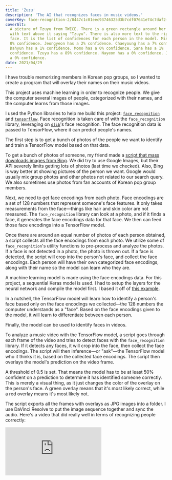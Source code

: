 ```yaml
---
title: 'Zuzu'
description: 'The AI that recognizes faces in music videos.'
coverKey: face-recognition-2/0447c1c01eec93746325d3b7cdf07641e74c7daf2-2025x2025.jpg
coverAlt:
  A picture of Tzuyu from TWICE. There is a green rectangle around her face,
  with text above it saying "Tzuyu". There is also more text to the right of her
  face. It is the list of confidences for each person in the model. Mina has a
  0% confidence. Jeongyeon has a 2% confidence. Chaeyoung has a 7% confidence.
  Dahyun has a 1% confidence. Momo has a 0% confidence. Sana has a 1%
  confidence. Tzuyu has a 89% confidence. Nayeon has a 0% confidence. Jihyo has
  a 0% confidence.
date: 2021/04/29
---
```



<Bleed>
  <ImageWithCaption
    src="face-recognition-2/e1b0667b813c142ccaf133a39be3a420c29fdf6b-2156x1725.jpg"
    priority
  />
</Bleed>

I have trouble memorizing members in Korean pop groups, so I wanted to create a
program that will overlay their names on their music videos.

This project uses machine learning in order to recognize people. We give the
computer several images of people, categorized with their names, and the
computer learns from those images.

I used the Python libraries to help me build this project:
[`face_recognition`](https://github.com/ageitgey/face_recognition) and
[`tensorflow`](https://www.tensorflow.org). Face recognition is taken care of
with the `face_recognition` library, leveraging on [`dlib`](http://dlib.net)'s
face recognition. The face recognition data is passed to TensorFlow, where it
can predict people's names.

The first step is to get a bunch of photos of the people we want to identify and
train a TensorFlow model based on that data.

To get a bunch of photos of someone, my friend made a
[script that mass downloads images from Bing](https://github.com/natdosan/Image-Scraper-using-Bing-API).
We did try to use Google Images, but their API severely limits getting lots of
photos (last time we checked). Also, Bing is way better at showing pictures of
the person we want. Google would usually mix group photos and other photos not
related to our search query. We also sometimes use photos from fan accounts of
Korean pop group members.

Next, we need to get face encodings from each photo. Face encodings are a set of
128 numbers that represent someone's face features. It only takes measurements
from the face—things like hair and skin color are not measured. The
`face_recognition` library can look at a photo, and if it finds a face, it
generates the face encodings data for that face. We then can feed those face
encodings into a TensorFlow model.

Once there are around an equal number of photos of each person obtained, a
script collects all the face encodings from each photo. We utilize some of
`face_recognition`'s utility functions to pre-process and analyze the photos. If
a face is not detected in a photo, the photo is thrown out. If a face is
detected, the script will crop into the person's face, and collect the face
encodings. Each person will have their own categorized face encodings, along
with their name so the model can learn who they are.

A machine learning model is made using the face encodings data. For this
project, a sequential Keras model is used. I had to setup the layers for the
neural network and compile the model first. I based it off of
[this example](https://www.tensorflow.org/tutorials/keras/classification).

In a nutshell, the TensorFlow model will learn how to identify a person's face
based only on the face encodings we collected—the 128 numbers the computer
understands as a "face". Based on the face encodings given to the model, it will
learn to differentiate between each person.

Finally, the model can be used to identify faces in videos.

To analyze a music video with the TensorFlow model, a script goes through each
frame of the video and tries to detect faces with the `face_recognition`
library. If it detects any faces, it will crop into the face, then collect the
face encodings. The script will then inference—or "ask"—the TensorFlow model who
it thinks it is, based on the collected face encodings. The script then overlays
the model's prediction on the video frame.

<ImageWithCaption
  src="face-recognition-2/0447c1c01eec93746325d3b7cdf07641e74c7daf-2025x2025.webp"
  alt='A picture of Tzuyu from TWICE. There is a green rectangle around her face,
  with text above it saying "Tzuyu". There is also more text to the right of her
  face. It is the list of confidences for each person in the model. Mina has a
  0% confidence. Jeongyeon has a 2% confidence. Chaeyoung has a 7% confidence.
  Dahyun has a 1% confidence. Momo has a 0% confidence. Sana has a 1%
  confidence. Tzuyu has a 89% confidence. Nayeon has a 0% confidence. Jihyo has
  a 0% confidence.'
/>

A threshold of 0.5 is set. That means the model has to be at least 50% confident
on a prediction to determine it has identified someone correctly. This is merely
a visual thing, as it just changes the color of the overlay on the person's
face. A green overlay means that it's most likely correct, while a red overlay
means it's most likely not.

The script exports all the frames with overlays as JPG images into a folder. I
use DaVinci Resolve to put the image sequence together and sync the audio.
Here's a video that did really well in terms of recognizing people correctly:

<iframe
  src="https://www.youtube-nocookie.com/embed/lAyz3tI5mYY?si=kclOONTPJ4LT04qP"
  title="YouTube video player"
  frameBorder="0"
  allow="accelerometer; autoplay; clipboard-write; encrypted-media; gyroscope; picture-in-picture; web-share"
  allowFullScreen
  className="aspect-video w-full"
/>

Usually a single TensorFlow model will contain faces data for only a single
Korean pop group. I have been making models for multiple Korean pop groups and
have been running this on multiple music videos. I upload them to
[this YouTube channel](https://www.youtube.com/channel/UCFDe8fyhGR_SUj_8ribSNIg).

---

The goal is to get a good model that can recognize people with high accuracy.
However to get there, we need a _lot_ of photos for each person. Mass
downloading images off the internet is really helpful, but all of those images
don't always have the correct person. Some of the images may contain group
photos or the wrong person. Filtering through downloaded photos will improve the
model.

Also, music videos are very fast and usually don't have very clear views of
faces. I don't think the model will get better in that scenario. Lots of
pictures of each person at every angle will be needed. Music videos where people
aren't moving/dancing very fast or where the people face the camera mostly are
better for recognizing faces.

This project has exceeded my expectations. It recognizing faces from very far
away to being semi-blocked surprised me. As I keep diving into machine learning,
I want to further explore ways I can make this project better. I hope this tool
can help me and others learn members in Korean pop groups faster and easier.

I also want to thank my friends for helping me with this project. This project
wouldn't have been possible without them. They always give me suggestions on
which videos/groups to run this on and most importantly, verify that the AI is
recognizing members correctly.
